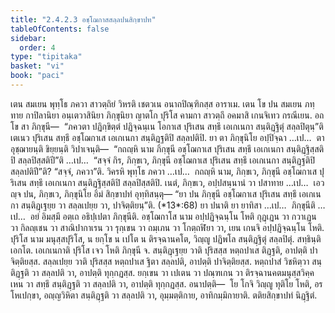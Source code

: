 ```yaml
---
title: "2.4.2.3 อชฺโฌกาสสลฺลปนสิกฺขาปท"
tableOfContents: false
sidebar:
  order: 4
type: "tipitaka"
basket: "vi"
book: "paci"
---
```



<DynamicBreadcrumb />

<Division number="846" book="paci">

<Paragraph number="2695" book="paci">
เตน สมเยน พุทฺโธ ภควา สาวตฺถิยํ วิหรติ เชตวเน อนาถปิณฺฑิกสฺส อาราเม. เตน โข ปน สมเยน ภทฺทาย กาปิลานิยา อนฺเตวาสินิยา ภิกฺขุนิยา ญาตโก ปุริโส คามกา สาวตฺถึ อคมาสิ เกนจิเทว กรณีเยน. อถ โข สา ภิกฺขุนี—  “ภควตา ปฏิกฺขิตฺตํ ปฏิจฺฉนฺเน โอกาเส ปุริเสน สทฺธึ เอเกเนกา สนฺติฏฺฐิตุํ สลฺลปิตุนฺ”ติ เตเนว ปุริเสน สทฺธึ อชฺโฌกาเส เอเกเนกา สนฺติฏฺฐติปิ สลฺลปติปิ.
</Paragraph>

<Paragraph number="2696" book="paci">
ยา ตา ภิกฺขุนิโย อปฺปิจฺฉา …เป…  ตา อุชฺฌายนฺติ ขิยฺยนฺติ วิปาเจนฺติ—  “กถญฺหิ นาม ภิกฺขุนี อชฺโฌกาเส ปุริเสน สทฺธึ เอเกเนกา สนฺติฏฺฐิสฺสติปิ สลฺลปิสฺสติปี”ติ …เป…  “สจฺจํ กิร, ภิกฺขเว, ภิกฺขุนี อชฺโฌกาเส ปุริเสน สทฺธึ เอเกเนกา สนฺติฏฺฐติปิ สลฺลปติปี”ติ? “สจฺจํ, ภควา”ติ. วิครหิ พุทฺโธ ภควา …เป…  กถญฺหิ นาม, ภิกฺขเว, ภิกฺขุนี อชฺโฌกาเส ปุริเสน สทฺธึ เอเกเนกา สนฺติฏฺฐิสฺสติปิ สลฺลปิสฺสติปิ. เนตํ, ภิกฺขเว, อปฺปสนฺนานํ วา ปสาทาย …เป…  เอวญฺจ ปน, ภิกฺขเว, ภิกฺขุนิโย อิมํ สิกฺขาปทํ อุทฺทิสนฺตุ—
</Paragraph>

</Division>
<Division number="847" book="paci">

<Paragraph number="2697" book="paci">
<Emphasis>“ยา ปน ภิกฺขุนี อชฺโฌกาเส ปุริเสน สทฺธึ เอเกเนกา สนฺติฏฺเฐยฺย วา สลฺลเปยฺย วา, ปาจิตฺติยนฺ”</Emphasis>ติ. (*13*:<Emphasis>68</Emphasis>)
</Paragraph>

</Division>
<Division number="848" book="paci">

<Paragraph number="2698" book="paci">
<Emphasis>ยา ปนา</Emphasis>ติ ยา ยาทิสา …เป…  <Emphasis>ภิกฺขุนี</Emphasis>ติ …เป…  อยํ อิมสฺมึ อตฺเถ อธิปฺเปตา ภิกฺขุนีติ.
</Paragraph>

<Paragraph number="2699" book="paci">
<Emphasis>อชฺโฌกาโส</Emphasis> นาม อปฺปฏิจฺฉนฺโน โหติ กุฏฺเฏน วา กวาเฏน วา กิลญฺเชน วา สาณิปากาเรน วา รุกฺเขน วา ถมฺเภน วา โกตฺถฬิยา วา, เยน เกนจิ อปฺปฏิจฺฉนฺโน โหติ.
</Paragraph>

<Paragraph number="2700" book="paci">
<Emphasis>ปุริโส</Emphasis> นาม มนุสฺสปุริโส, น ยกฺโข น เปโต น ติรจฺฉานคโต, วิญฺญู ปฏิพโล สนฺติฏฺฐิตุํ สลฺลปิตุํ.
</Paragraph>

<Paragraph number="2701" book="paci">
<Emphasis>สทฺธินฺ</Emphasis>ติ เอกโต. <Emphasis>เอเกเนกา</Emphasis>ติ ปุริโส เจว โหติ ภิกฺขุนี จ.
</Paragraph>

<Paragraph number="2702" book="paci">
<Emphasis>สนฺติฏฺเฐยฺย วา</Emphasis>ติ ปุริสสฺส หตฺถปาเส ติฏฺฐติ, อาปตฺติ ปาจิตฺติยสฺส.
</Paragraph>

<Paragraph number="2703" book="paci">
<Emphasis>สลฺลเปยฺย วา</Emphasis>ติ ปุริสสฺส หตฺถปาเส ฐิตา สลฺลปติ, อาปตฺติ ปาจิตฺติยสฺส.
</Paragraph>

<Paragraph number="2704" book="paci">
หตฺถปาสํ วิชหิตฺวา สนฺติฏฺฐติ วา สลฺลปติ วา, อาปตฺติ ทุกฺกฏสฺส. ยกฺเขน วา เปเตน วา ปณฺฑเกน วา ติรจฺฉานคตมนุสฺสวิคฺคเหน วา สทฺธึ สนฺติฏฺฐติ วา สลฺลปติ วา, อาปตฺติ ทุกฺกฏสฺส.
</Paragraph>

</Division>
<Division number="849" book="paci">

<Paragraph number="2705" book="paci">
อนาปตฺติ—  โย โกจิ วิญฺญู ทุติโย โหติ, อรโหเปกฺขา, อญฺญวิหิตา สนฺติฏฺฐติ วา สลฺลปติ วา, อุมฺมตฺติกาย, อาทิกมฺมิกายาติ.

</Paragraph>
</Division>

<Paragraph number="2706" type="center" book="paci">
ตติยสิกฺขาปทํ นิฏฺฐิตํ.
</Paragraph>